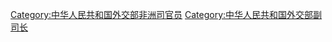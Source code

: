 [[Category:中华人民共和国外交部非洲司官员|Category:中华人民共和国外交部非洲司官员]]
[[Category:中华人民共和国外交部副司长|Category:中华人民共和国外交部副司长]]
